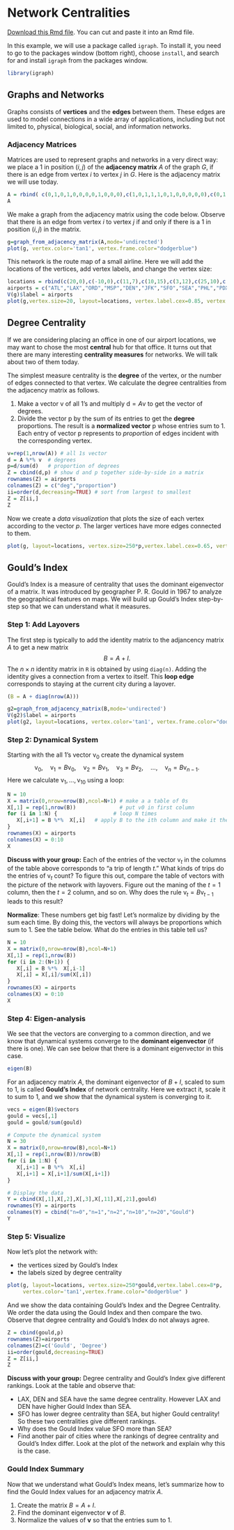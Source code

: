 
#  Network Centralities


[Download this Rmd file](https://github.com/Tom-Halverson/math236_mod5/blob/main/NetworkCentrality.Rmd). You can cut and paste it into an Rmd file.


In this example, we will use a package called `igraph`. To install it, you need to go to the packages window (bottom right), choose `install`, and search for and install `igraph` from the packages window.

```r
library(igraph)
```

## Graphs and Networks

Graphs consists of **vertices** and the **edges** between them. These edges are used to model connections in a wide array of applications, including but not limited to, physical, biological, social, and information networks. 

### Adjacency Matrices

Matrices are used to represent graphs and networks in a very direct way: we place a 1 in position $(i,j)$ of the **adjacency matrix** $A$ of the graph $G$, if there is an edge from vertex $i$ to vertex $j$ in $G$. Here is the adjacency matrix we will use today. 
```r
A = rbind( c(0,1,0,1,0,0,0,0,1,0,0,0),c(1,0,1,1,1,0,1,0,0,0,0,0),c(0,1,0,0,1,0,0,0,0,0,0,0), c(1,1,0,0,0,1,0,1,0,0,0,0), c(0,1,1,0,0,0,1,1,0,0,0,1), c(0,0,0,1,0,0,1,0,0,0,0,0), c(0,1,0,0,1,1,0,1,0,0,0,0), c(0,0,0,1,1,0,1,0,0,1,1,0), c(1,0,0,0,0,0,0,0,0,0,0,0), c(0,0,0,0,0,0,0,1,0,0,0,0), c(0,0,0,0,0,0,0,1,0,0,0,0), c(0,0,0,0,1,0,0,0,0,0,0,0))
A
```


We make a graph from the adjacency matrix using the code below. Observe that there is an edge from vertex $i$ to vertex $j$ if and only if there is a 1 in position $(i,j)$ in the matrix.
```r
g=graph_from_adjacency_matrix(A,mode='undirected')
plot(g, vertex.color='tan1', vertex.frame.color="dodgerblue")
```


This network is the route map of a small airline. Here we will add the locations of the vertices, add vertex labels, and change the vertex size:

```r
locations = rbind(c(20,0),c(-10,0),c(11,7),c(10,15),c(3,12),c(25,10),c(-10,10),c(-12,15),c(20,6),c(-15,12),c(12,4),c(25,13))
airports = c("ATL","LAX","ORD","MSP","DEN","JFK","SFO","SEA","PHL","PDX","MDW","LGA")
V(g)$label = airports
plot(g,vertex.size=20, layout=locations, vertex.label.cex=0.85, vertex.color='tan1', vertex.frame.color="dodgerblue")
```


## Degree Centrality

If we are considering placing an office in one of our airport locations, we may want to chose the most **central** hub for that office. It turns out that there are many interesting **centrality measures** for networks. We will talk about two of them today.

The simplest measure centrality is the **degree** of the vertex, or the number of edges connected to that vertex. We calculate the degree centralities from the adjacency matrix as follows. 

1. Make a vector $\mathsf{v}$ of all 1's and multiply $\mathsf{d} = A\mathsf{v}$ to get the vector of degrees.
1. Divide the vector $\mathsf{p}$ by the sum of its entries to get the **degree** proportions. The result is a **normalized vector** $\mathsf{p}$ whose entries sum to 1. Each entry of vector $\mathsf{p}$ represents to *proportion* of edges incident with the corresponding vertex.

```r
v=rep(1,nrow(A)) # all 1s vector
d = A %*% v  # degrees
p=d/sum(d)   # proportion of degrees
Z = cbind(d,p) # show d and p together side-by-side in a matrix
rownames(Z) = airports
colnames(Z) = c("deg","proportion")
ii=order(d,decreasing=TRUE) # sort from largest to smallest
Z = Z[ii,]
Z
```


Now we create a *data visualization* that plots the  size of each vertex according to the vector $p$. The larger vertices have more edges connected to them. 

```r
plot(g, layout=locations, vertex.size=250*p,vertex.label.cex=0.65, vertex.color='tan1', vertex.frame.color="dodgerblue")
```


## Gould's Index

Gould's Index is a measure of centrality that uses the dominant eigenvector of a matrix. It was introduced by geographer P. R. Gould in 1967 to analyze the geographical features on maps. We will build up Gould's Index step-by-step so that we can understand what it measures. 

### Step 1: Add Layovers

The first step is typically to add the identity matrix to the adjancency matrix $A$ to get a new matrix 
$$
B = A + I.
$$ 
The $n \times n$ identity matrix in `R` is obtained by using `diag(n)`. Adding the identity gives a connection from a vertex to itself. This **loop edge** corresponds to staying at the current city during a layover. 

```r
(B = A + diag(nrow(A)))
```


```r
g2=graph_from_adjacency_matrix(B,mode='undirected')
V(g2)$label = airports
plot(g2, layout=locations, vertex.color='tan1', vertex.frame.color="dodgerblue")
```


### Step 2: Dynamical System

Starting with the all 1's vector $\mathsf{v}_0$ create the dynamical system
$$
\mathsf{v}_0, \quad  
\mathsf{v}_1 = B \mathsf{v}_0,  \quad 
\mathsf{v}_2 = B \mathsf{v}_1,  \quad
\mathsf{v}_3 = B \mathsf{v}_2,  \quad \ldots , \quad
\mathsf{v}_n  = B \mathsf{v}_{n-1}.
$$
Here we calculate $\mathsf{v}_1, \ldots, \mathsf{v}_{10}$ using a loop:
```r
N = 10 
X = matrix(0,nrow=nrow(B),ncol=N+1) # make a a table of 0s
X[,1] = rep(1,nrow(B))              # put v0 in first column
for (i in 1:N) {                  # loop N times
   X[,i+1] = B %*%  X[,i]   # apply B to the ith column and make it the (i+1)st column      
}
rownames(X) = airports
colnames(X) = 0:10
X
```

**Discuss with your group:** Each of the entries of the vector $\mathsf{v}_{t}$ in the columns of the table above corresponds to "a trip of length $t$." What kinds of trips do the entries of $\mathsf{v}_{t}$ count? To figure this out, compare the table of vectors with the picture of the network with layovers. Figure out the maning of the $t=1$ column, then the $t = 2$ column, and so on. Why does the rule $\mathsf{v}_t = B \mathsf{v}_{t-1}$ leads to this result?


**Normalize**: These numbers get big fast! Let's normalize by dividing by the sum each time. By doing this, the vectors will always be proportions which sum to 1. See the table below. What do the entries in this table tell us?

```r
N = 10 
X = matrix(0,nrow=nrow(B),ncol=N+1)
X[,1] = rep(1,nrow(B))
for (i in 2:(N+1)) {  
   X[,i] = B %*%  X[,i-1]
   X[,i] = X[,i]/sum(X[,i])
}
rownames(X) = airports
colnames(X) = 0:10
X
```

### Step 4: Eigen-analysis 

We see that the vectors are converging to a common direction, and 
we know that dynamical systems converge to the **dominant eigenvector** (if there is one). We can see below that there is a dominant eigenvector in this case. 
```r
eigen(B)
```

For an adjacency matrix $A$, the dominant eigenvector of $B + I$, scaled to sum to 1, is called **Gould's Index** of network centrality. Here we extract it, scale it to sum to 1, and we show that the dynamical system is converging to it.

```r
vecs = eigen(B)$vectors
gould = vecs[,1]
gould = gould/sum(gould)

# Compute the dynamical system
N = 30
X = matrix(0,nrow=nrow(B),ncol=N+1)
X[,1] = rep(1,nrow(B))/nrow(B)
for (i in 1:N) {  
   X[,i+1] = B %*%  X[,i]
   X[,i+1] = X[,i+1]/sum(X[,i+1])
}

# Display the data
Y = cbind(X[,1],X[,2],X[,3],X[,11],X[,21],gould)
rownames(Y) = airports
colnames(Y) = cbind("n=0","n=1","n=2","n=10","n=20","Gould")
Y
```


### Step 5: Visualize

Now let's plot the network with:

* the vertices sized by Gould's Index
* the labels sized by degree centrality

```r
plot(g, layout=locations, vertex.size=250*gould,vertex.label.cex=8*p, 
     vertex.color='tan1',vertex.frame.color="dodgerblue" )
```

And we show the data containing Gould's Index and the Degree Centrality. We order the data using the Gould Index and then compare the two. Observe that degree centrality and Gould's Index do not always agree.
```r
Z = cbind(gould,p) 
rownames(Z)=airports
colnames(Z)=c('Gould', 'Degree')
ii=order(gould,decreasing=TRUE)
Z = Z[ii,]
Z
```

**Discuss with your group:** Degree centrality and Gould's Index give different rankings. Look at the table and observe that:

* LAX, DEN and SEA have the same degree centrality. However LAX and DEN have higher Gould Index than SEA.
* SFO has lower degree centrality than SEA, but higher Gould centrality! So these two centralities give different rankings.
* Why does the Gould Index value SFO more than SEA?
* Find another pair of cities where the rankings of degree centrality and Gould's Index differ. Look at the plot of the network and explain why this is the case.


### Gould Index Summary

Now that we understand what Gould's Index means, let's summarize how to find the Gould Index values for an adjacency matrix $A$.

1. Create the matrix $B = A+I$.
2. Find the dominant eigenvector $\mathbf{v}$ of $B$.
3. Normalize the values of $\mathbf{v}$ so that the entries sum to 1.




